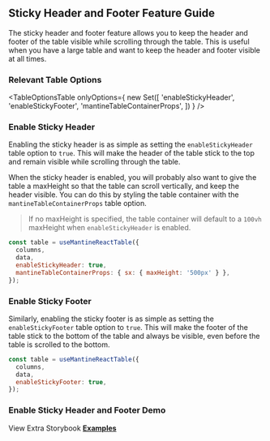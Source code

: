 
<Head>
  <title>Sticky Header/Footer Feature Guide - Mantine React Table Docs</title>
  <meta
    name="description"
    content="How to use and customize the sticky header feature in Mantine React Table"
  />
</Head>

## Sticky Header and Footer Feature Guide

The sticky header and footer feature allows you to keep the header and footer of the table visible while scrolling through the table. This is useful when you have a large table and want to keep the header and footer visible at all times.

### Relevant Table Options

<TableOptionsTable
  onlyOptions={
    new Set([
      'enableStickyHeader',
      'enableStickyFooter',
      'mantineTableContainerProps',
    ])
  }
/>

### Enable Sticky Header

Enabling the sticky header is as simple as setting the `enableStickyHeader` table option to `true`. This will make the header of the table stick to the top and remain visible while scrolling through the table.

When the sticky header is enabled, you will probably also want to give the table a maxHeight so that the table can scroll vertically, and keep the header visible. You can do this by styling the table container with the `mantineTableContainerProps` table option.

> If no maxHeight is specified, the table container will default to a `100vh` maxHeight when `enableStickyHeader` is enabled.

```jsx
const table = useMantineReactTable({
  columns,
  data,
  enableStickyHeader: true,
  mantineTableContainerProps: { sx: { maxHeight: '500px' } },
});
```

### Enable Sticky Footer

Similarly, enabling the sticky footer is as simple as setting the `enableStickyFooter` table option to `true`. This will make the footer of the table stick to the bottom of the table and always be visible, even before the table is scrolled to the bottom.

```jsx
const table = useMantineReactTable({
  columns,
  data,
  enableStickyFooter: true,
});
```

### Enable Sticky Header and Footer Demo

<EnableExample />

View Extra Storybook **[Examples](https://www.mantine-react-table.dev/?path=/story/styling-sticky-header-examples)**
